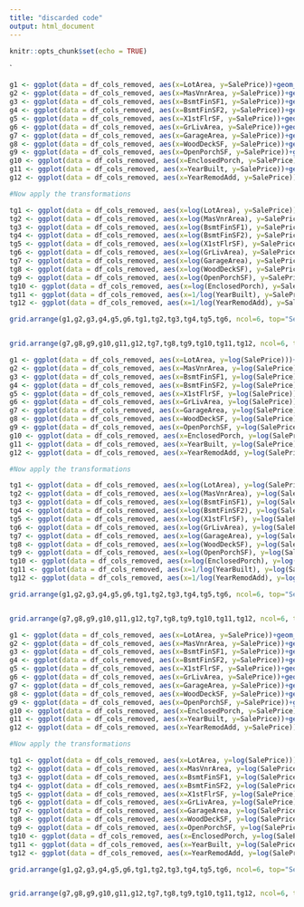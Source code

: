 ```yaml
---
title: "discarded code"
output: html_document
---
```


```r
knitr::opts_chunk$set(echo = TRUE)
```

`
```r

g1 <- ggplot(data = df_cols_removed, aes(x=LotArea, y=SalePrice))+geom_point()
g2 <- ggplot(data = df_cols_removed, aes(x=MasVnrArea, y=SalePrice))+geom_point()
g3 <- ggplot(data = df_cols_removed, aes(x=BsmtFinSF1, y=SalePrice))+geom_point()
g4 <- ggplot(data = df_cols_removed, aes(x=BsmtFinSF2, y=SalePrice))+geom_point()
g5 <- ggplot(data = df_cols_removed, aes(x=X1stFlrSF, y=SalePrice))+geom_point()
g6 <- ggplot(data = df_cols_removed, aes(x=GrLivArea, y=SalePrice))+geom_point()
g7 <- ggplot(data = df_cols_removed, aes(x=GarageArea, y=SalePrice))+geom_point()
g8 <- ggplot(data = df_cols_removed, aes(x=WoodDeckSF, y=SalePrice))+geom_point()
g9 <- ggplot(data = df_cols_removed, aes(x=OpenPorchSF, y=SalePrice))+geom_point()
g10 <- ggplot(data = df_cols_removed, aes(x=EnclosedPorch, y=SalePrice))+geom_point()
g11 <- ggplot(data = df_cols_removed, aes(x=YearBuilt, y=SalePrice))+geom_point()
g12 <- ggplot(data = df_cols_removed, aes(x=YearRemodAdd, y=SalePrice))+geom_point()

#Now apply the transformations

tg1 <- ggplot(data = df_cols_removed, aes(x=log(LotArea), y=SalePrice))+geom_point()
tg2 <- ggplot(data = df_cols_removed, aes(x=log(MasVnrArea), y=SalePrice))+geom_point()
tg3 <- ggplot(data = df_cols_removed, aes(x=log(BsmtFinSF1), y=SalePrice))+geom_point()
tg4 <- ggplot(data = df_cols_removed, aes(x=log(BsmtFinSF2), y=SalePrice))+geom_point()
tg5 <- ggplot(data = df_cols_removed, aes(x=log(X1stFlrSF), y=SalePrice))+geom_point()
tg6 <- ggplot(data = df_cols_removed, aes(x=log(GrLivArea), y=SalePrice))+geom_point()
tg7 <- ggplot(data = df_cols_removed, aes(x=log(GarageArea), y=SalePrice))+geom_point()
tg8 <- ggplot(data = df_cols_removed, aes(x=log(WoodDeckSF), y=SalePrice))+geom_point()
tg9 <- ggplot(data = df_cols_removed, aes(x=log(OpenPorchSF), y=SalePrice))+geom_point()
tg10 <- ggplot(data = df_cols_removed, aes(x=log(EnclosedPorch), y=SalePrice))+geom_point()
tg11 <- ggplot(data = df_cols_removed, aes(x=1/log(YearBuilt), y=SalePrice))+geom_point()
tg12 <- ggplot(data = df_cols_removed, aes(x=1/log(YearRemodAdd), y=SalePrice))+geom_point()

grid.arrange(g1,g2,g3,g4,g5,g6,tg1,tg2,tg3,tg4,tg5,tg6, ncol=6, top="Set 1 - Comparison of transformation vs not to see if transformation will help")


grid.arrange(g7,g8,g9,g10,g11,g12,tg7,tg8,tg9,tg10,tg11,tg12, ncol=6, top="Set 2 - Comparison of transformation vs not to see if transformation will help")
```

```r

g1 <- ggplot(data = df_cols_removed, aes(x=LotArea, y=log(SalePrice)))+geom_point()
g2 <- ggplot(data = df_cols_removed, aes(x=MasVnrArea, y=log(SalePrice)))+geom_point()
g3 <- ggplot(data = df_cols_removed, aes(x=BsmtFinSF1, y=log(SalePrice)))+geom_point()
g4 <- ggplot(data = df_cols_removed, aes(x=BsmtFinSF2, y=log(SalePrice)))+geom_point()
g5 <- ggplot(data = df_cols_removed, aes(x=X1stFlrSF, y=log(SalePrice)))+geom_point()
g6 <- ggplot(data = df_cols_removed, aes(x=GrLivArea, y=log(SalePrice)))+geom_point()
g7 <- ggplot(data = df_cols_removed, aes(x=GarageArea, y=log(SalePrice)))+geom_point()
g8 <- ggplot(data = df_cols_removed, aes(x=WoodDeckSF, y=log(SalePrice)))+geom_point()
g9 <- ggplot(data = df_cols_removed, aes(x=OpenPorchSF, y=log(SalePrice)))+geom_point()
g10 <- ggplot(data = df_cols_removed, aes(x=EnclosedPorch, y=log(SalePrice)))+geom_point()
g11 <- ggplot(data = df_cols_removed, aes(x=YearBuilt, y=log(SalePrice)))+geom_point()
g12 <- ggplot(data = df_cols_removed, aes(x=YearRemodAdd, y=log(SalePrice)))+geom_point()

#Now apply the transformations

tg1 <- ggplot(data = df_cols_removed, aes(x=log(LotArea), y=log(SalePrice)))+geom_point()
tg2 <- ggplot(data = df_cols_removed, aes(x=log(MasVnrArea), y=log(SalePrice)))+geom_point()
tg3 <- ggplot(data = df_cols_removed, aes(x=log(BsmtFinSF1), y=log(SalePrice)))+geom_point()
tg4 <- ggplot(data = df_cols_removed, aes(x=log(BsmtFinSF2), y=log(SalePrice)))+geom_point()
tg5 <- ggplot(data = df_cols_removed, aes(x=log(X1stFlrSF), y=log(SalePrice)))+geom_point()
tg6 <- ggplot(data = df_cols_removed, aes(x=log(GrLivArea), y=log(SalePrice)))+geom_point()
tg7 <- ggplot(data = df_cols_removed, aes(x=log(GarageArea), y=log(SalePrice)))+geom_point()
tg8 <- ggplot(data = df_cols_removed, aes(x=log(WoodDeckSF), y=log(SalePrice)))+geom_point()
tg9 <- ggplot(data = df_cols_removed, aes(x=log(OpenPorchSF), y=log(SalePrice)))+geom_point()
tg10 <- ggplot(data = df_cols_removed, aes(x=log(EnclosedPorch), y=log(SalePrice)))+geom_point()
tg11 <- ggplot(data = df_cols_removed, aes(x=1/log(YearBuilt), y=log(SalePrice)))+geom_point()
tg12 <- ggplot(data = df_cols_removed, aes(x=1/log(YearRemodAdd), y=log(SalePrice)))+geom_point()

grid.arrange(g1,g2,g3,g4,g5,g6,tg1,tg2,tg3,tg4,tg5,tg6, ncol=6, top="Set 1 - Comparison of transformation vs not to see if transformation will help")


grid.arrange(g7,g8,g9,g10,g11,g12,tg7,tg8,tg9,tg10,tg11,tg12, ncol=6, top="Set 2 - Comparison of transformation vs not to see if transformation will help")
```


```r

g1 <- ggplot(data = df_cols_removed, aes(x=LotArea, y=SalePrice))+geom_point()
g2 <- ggplot(data = df_cols_removed, aes(x=MasVnrArea, y=SalePrice))+geom_point()
g3 <- ggplot(data = df_cols_removed, aes(x=BsmtFinSF1, y=SalePrice))+geom_point()
g4 <- ggplot(data = df_cols_removed, aes(x=BsmtFinSF2, y=SalePrice))+geom_point()
g5 <- ggplot(data = df_cols_removed, aes(x=X1stFlrSF, y=SalePrice))+geom_point()
g6 <- ggplot(data = df_cols_removed, aes(x=GrLivArea, y=SalePrice))+geom_point()
g7 <- ggplot(data = df_cols_removed, aes(x=GarageArea, y=SalePrice))+geom_point()
g8 <- ggplot(data = df_cols_removed, aes(x=WoodDeckSF, y=SalePrice))+geom_point()
g9 <- ggplot(data = df_cols_removed, aes(x=OpenPorchSF, y=SalePrice))+geom_point()
g10 <- ggplot(data = df_cols_removed, aes(x=EnclosedPorch, y=SalePrice))+geom_point()
g11 <- ggplot(data = df_cols_removed, aes(x=YearBuilt, y=SalePrice))+geom_point()
g12 <- ggplot(data = df_cols_removed, aes(x=YearRemodAdd, y=SalePrice))+geom_point()

#Now apply the transformations

tg1 <- ggplot(data = df_cols_removed, aes(x=LotArea, y=log(SalePrice)))+geom_point()
tg2 <- ggplot(data = df_cols_removed, aes(x=MasVnrArea, y=log(SalePrice)))+geom_point()
tg3 <- ggplot(data = df_cols_removed, aes(x=BsmtFinSF1, y=log(SalePrice)))+geom_point()
tg4 <- ggplot(data = df_cols_removed, aes(x=BsmtFinSF2, y=log(SalePrice)))+geom_point()
tg5 <- ggplot(data = df_cols_removed, aes(x=X1stFlrSF, y=log(SalePrice)))+geom_point()
tg6 <- ggplot(data = df_cols_removed, aes(x=GrLivArea, y=log(SalePrice)))+geom_point()
tg7 <- ggplot(data = df_cols_removed, aes(x=GarageArea, y=log(SalePrice)))+geom_point()
tg8 <- ggplot(data = df_cols_removed, aes(x=WoodDeckSF, y=log(SalePrice)))+geom_point()
tg9 <- ggplot(data = df_cols_removed, aes(x=OpenPorchSF, y=log(SalePrice)))+geom_point()
tg10 <- ggplot(data = df_cols_removed, aes(x=EnclosedPorch, y=log(SalePrice)))+geom_point()
tg11 <- ggplot(data = df_cols_removed, aes(x=YearBuilt, y=log(SalePrice)))+geom_point()
tg12 <- ggplot(data = df_cols_removed, aes(x=YearRemodAdd, y=log(SalePrice)))+geom_point()

grid.arrange(g1,g2,g3,g4,g5,g6,tg1,tg2,tg3,tg4,tg5,tg6, ncol=6, top="Set 1 - Comparison of transformation vs not to see if transformation will help")


grid.arrange(g7,g8,g9,g10,g11,g12,tg7,tg8,tg9,tg10,tg11,tg12, ncol=6, top="Set 2 - Comparison of transformation vs not to see if transformation will help")
```

